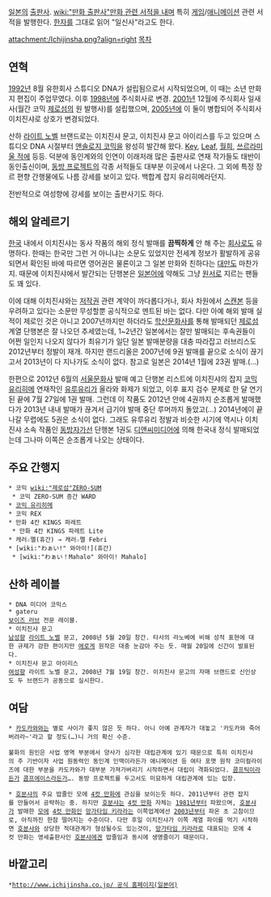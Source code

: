 {{{+1 一迅社}}}

[[일본]]의 [[출판사]]. [[wiki:"만화 출판사"만화 관련 서적을 내며]] 특히 [[게임]]/[[애니메이션]] 관련 서적을 발행한다. [[한자]]를 그대로 읽어 "일신사"라고도 한다.

attachment:/Ichijinsha.png?align=right [[목차]]

== 연혁 ==
[[1992년]] 8월 유한회사 스튜디오 DNA가 설립됨으로서 시작되었으며, 이 때는 소년 만화지 편집이 주업무였다. 이후 [[1998년]]에 주식회사로 변경. [[2001년]] 12월에 주식회사 일새사(월간 코믹 [[제로섬]]의 원 발행사)를 설립했으며, [[2005년]]에 이 둘이 병합되어 주식회사 이치진샤로 상호가 변경되었다.

산하 [[라이트 노벨]] 브랜드로는 이치진샤 문고, 이치진샤 문고 아이리스를 두고 있으며 스튜디오 DNA 시절부터 [[앤솔로지 코믹]]을 왕성히 발간해 왔다. [[Key]], [[Leaf]], [[월희]], [[쓰르라미 울 적에]] 등등. 덕분에 동인계와의 인연이 이래저래 많은 출판사로 연재 작가들도 태반이 동인출신이며, [[동방 프로젝트]]의 각종 서적들도 대부분 이곳에서 나온다. 그 외에 특정 장르 편향 간행물에도 나름 강세를 보이고 있다. 백합계 잡지 유리히메라던지.

전반적으로 여성향에 강세를 보이는 출판사기도 하다.

== 해외 알레르기 ==
[[한국]] 내에서 이치진샤는 동사 작품의 해외 정식 발매를 '''끔찍하게''' 안 해 주는 [[회사]]로도 유명하다. 한때는 한국만 그런 거 아니냐는 소문도 있었지만 전세계 정보가 활발하게 공유되면서 확인된 바에 따르면 영어권은 물론이고 그 일본 만화와 친하다는 [[대만]]도 마찬가지. 때문에 이치진샤에서 발간되는 단행본은 [[일본어]]에 약해도 그냥 [[원서]]로 지르는 팬들도 꽤 있다. 

이에 대해 이치진샤와는 [[저작권]] 관련 계약이 까다롭다거나, 회사 차원에서 [[스캔본]] 등을 우려하고 있다는 소문만 무성할뿐 공식적으로 멘트된 바는 없다. 다만 아예 해외 발매 실적이 제로인 것은 아니고 2007년까지만 하더라도 [[학산문화사]]를 통해 발매되던 [[제로섬]] 계열 단행본은 잘 나오던 추세였는데, 1~2년간 일본에서는 잘만 발매되는 후속권들이 어쩐 일인지 나오지 않다가 최유기가 일단 일본 발매분량을 대충 따라잡고 러브리스도 2012년부터 정발이 재개. 하지만 랜드리올은 2007년에 9권 발매를 끝으로 소식이 끊기고서 2013년이 다 지나가도 소식이 없다. 참고로 일본은 2014년 1월에 23권 발매.(…)

한편으로 2012년 6월의 [[서울문화사]] 발매 예고 단행본 리스트에 이치진샤의 잡지 [[코믹 유리히메]] 연재작인 [[유루유리]]가 올라와 화제가 되었고, 이후 표지 검수 문제로 한 달 연기된 끝에 7월 27일에 1권 발매. 그런데 이 작품도 2012년 안에 4권까지 순조롭게 발매했다가 2013년 내내 발매가 끊겨서 급기야 발매 중단 루머까지 돌았고(…) 2014년에이 끝나갈 무렵에도 5권은 소식이 없다. 그래도 유루유리 정발과 비슷한 시기에 역시나 이치진샤 소속 작품인 [[동방자가선]] 단행본 1권도 [[디앤씨미디어]]에 의해 한국내 정식 발매되었는데 그나마 이쪽은 순조롭게 나오는 상태이다.

== 주요 간행지 ==
 * 코믹 [[wiki:"제로섬"ZERO-SUM]]
  * 코믹 ZERO-SUM 증간 WARD
 * [[코믹 유리히메]]
 * 코믹 REX
 * 만화 4칸 KINGS 파레트
  * 만화 4칸 KINGS 파레트 Lite
 * 캐러☆멜(휴간) → 캐러☆멜 Febri
 * [wiki:"わぁい!" 와아이!](휴간)
  * [wiki:"わぁい！Mahalo" 와아이! Mahalo]

== 산하 레이블 ==
 * DNA 미디어 코믹스
 * gateru
 [[보이즈 러브]] 전문 레이블.
 * 이치진샤 문고
 [[남성향]] [[라이트 노벨]] 문고, 2008년 5월 20일 창간. 타사의 라노베에 비해 성적 표현에 대한 규제가 강한 편이지만 [[에로게]] 원작은 대충 눈감아 주는 듯. 매월 20일에 신간이 발표된다.
 * 이치진샤 문고 아이리스
 [[여성향]] 라이트 노벨 문고, 2008년 7월 19일 창간. 이치진샤 문고의 자매 브랜드로 신인상도 두 브랜드가 공동으로 실시한다.

== 여담 ==
 * [[카도카와]]와는 별로 사이가 좋지 않은 듯 하다. 아니 아예 관계자가 대놓고 '카도카와 죽어버려라~'라고 할 정도(…)니 거의 확신 수준. 

 불화의 원인은 사업 영역 부분에서 양사가 심각한 대립관계에 있기 때문으로 특히 이치진샤의 주 기반이자 사업 원동력인 동인계 인맥이라든가 애니메이션 등 여타 포맷 원작 코미컬라이즈에 대한 부분을 카도카와가 대부분 가져가버리기 시작하면서 대립이 격화되었다. [[콤프틱]]이라든가 [[콤프에이스]]라든가…. 동방 프로젝트를 두고서도 미묘하게 대립관계에 있는 입장.

 * [[호분샤]]의 주요 밥줄인 모에 [[4컷 만화]]에 관심을 보이는듯 하다. 2011년부터 관련 잡지를 만들어서 공략하는 중. 하지만 [[호분샤]]는 [[4컷 만화]] 자체는 [[1981년]]부터 파왔으며, [[호분샤]]가 발매한 [[모에]] [[4컷 만화]]인 [[망가타임 키라라]]는 이쪽업계에선 [[2003년]]부터 파온 초 고참이므로, 아직까진 한참 떨어지는 수준이다. 다만 후일 이치진샤가 이쪽 계열 파이를 먹기 시작하면 [[호분샤]]와 상당한 적대관계가 형성될수도 있는것이, [[망가타임 키라라]]로 대표되는 모에 4컷 만화는 영세출판사인 [[호분샤]]에겐 밥줄임과 동시에 생명줄이기 때문이다.

== 바깥고리 ==
 *[[http://www.ichijinsha.co.jp/ 공식 홈페이지(일본어)]]
